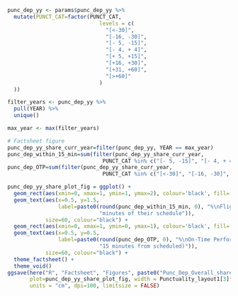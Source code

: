 
```r

punc_dep_yy <- params$punc_dep_yy %>% 
  mutate(PUNCT_CAT=factor(PUNCT_CAT,
                             levels = c(
                               "[<-30]",
                               "[-16, -30]",
                               "[- 5, -15]",
                               "[- 4, + 4]",
                               "[+ 5, +15]",
                               "[+16, +30]",
                               "[+31, +60]",
                               "[>+60]"
                             )
  ))

filter_years <- punc_dep_yy %>%
  pull(YEAR) %>%
  unique()

max_year <- max(filter_years)

```

```r

# Factsheet figure
punc_dep_yy_share_curr_year=filter(punc_dep_yy, YEAR == max_year)
punc_dep_within_15_min=sum(filter(punc_dep_yy_share_curr_year, 
                              PUNCT_CAT %in% c("[- 5, -15]", "[- 4, + 4]", "[+ 5, +15]"))$AVG_PER_CATEG)
punc_dep_OTP=sum(filter(punc_dep_yy_share_curr_year, 
                              PUNCT_CAT %in% c("[<-30]", "[-16, -30]", "[- 5, -15]", "[- 4, + 4]", "[+ 5, +15]"))$AVG_PER_CATEG)

punc_dep_yy_share_plot_fig = ggplot() +
  geom_rect(aes(xmin=0, xmax=1, ymin=1, ymax=2), colour='black', fill='grey') +
  geom_text(aes(x=0.5, y=1.5,
                label=paste0(round(punc_dep_within_15_min, 0), "%\nFlights departing within +/- 15\n",
                             "minutes of their schedule")), 
            size=60, colour="black") +
  geom_rect(aes(xmin=0, xmax=1, ymin=0, ymax=1), colour='black', fill='grey') +
  geom_text(aes(x=0.5, y=0.5,
                label=paste0(round(punc_dep_OTP, 0), "%\nOn-Time Performance\n(flights departing not later than\n",
                             "15 minutes from scheduled)")), 
            size=60, colour="black") +
  theme_factsheet() +
  theme_void()
ggsave(here("R", "Factsheet", "Figures", paste0("Punc_Dep_Overall_share_", params$icao, ".png")),
       plot=punc_dep_yy_share_plot_fig, width = Punctuality_layout1[3]*Page_width, height = Punctuality_height1, 
       units = "cm", dpi=100, limitsize = FALSE)

```
